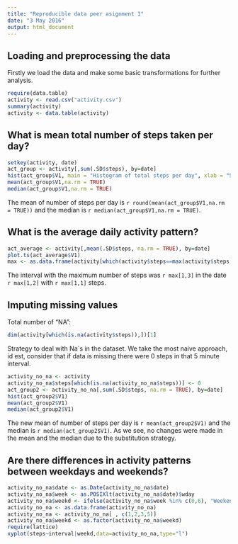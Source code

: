 ```yaml
---
title: "Reproducible data peer asignment 1"
date: "3 May 2016"
output: html_document
---
```


## Loading and preprocessing the data

Firstly we load the data and make some basic transformations for further analysis.
```r
require(data.table)
activity <- read.csv("activity.csv")
summary(activity)
activity <- data.table(activity)
```

## What is mean total number of steps taken per day?


```r
setkey(activity, date)
act_group <- activity[,sum(.SD$steps), by=date]
hist(act_group$V1, main = "Histogram of total steps per day", xlab = "Steps")
mean(act_group$V1,na.rm = TRUE)
median(act_group$V1,na.rm = TRUE)
```
The mean of number of steps per day is `r round(mean(act_group$V1,na.rm = TRUE))` and the median is `r median(act_group$V1,na.rm = TRUE)`.

## What is the average daily activity pattern?

```r
act_average <- activity[,mean(.SD$steps, na.rm = TRUE), by=date]
plot.ts(act_average$V1)
max <- as.data.frame(activity[which(activity$steps==max(activity$steps,na.rm = TRUE)),])
```
The interval with the maximum number of steps was `r max[1,3]` in the date `r max[1,2]` with `r max[1,1]` steps. 

## Imputing missing values

Total number of "NA":
```r
dim(activity[which(is.na(activity$steps)),])[1]
```

Strategy to deal with Na´s in the dataset. We take the most naive approach, id est, consider that if data is missing there were 0 steps in that 5 minute interval.
```r
activity_no_na <- activity
activity_no_na$steps[which(is.na(activity_no_na$steps))] <- 0
act_group2 <- activity_no_na[,sum(.SD$steps, na.rm = TRUE), by=date]
hist(act_group2$V1)
mean(act_group2$V1)
median(act_group2$V1)
```
The new mean of number of steps per day is `r mean(act_group2$V1)` and the median is `r median(act_group2$V1)`. As we see, no changes were made in the mean and the median due to the substitution strategy.

## Are there differences in activity patterns between weekdays and weekends?

```r
activity_no_na$date <- as.Date(activity_no_na$date)
activity_no_na$week <- as.POSIXlt(activity_no_na$date)$wday
activity_no_na$weekd <- ifelse(activity_no_na$week %in% c(0,6), "Weekend", "Weekdays")
activity_no_na <- as.data.frame(activity_no_na)
activity_no_na <- activity_no_na[ , c(1,2,3,5)]
activity_no_na$weekd <- as.factor(activity_no_na$weekd)
require(lattice) 
xyplot(steps~interval|weekd,data=activity_no_na,type="l")
```

